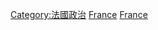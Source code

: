 {{Commons cat|Elections in France}}

[[Category:法國政治|Category:法國政治]]
[[Category:各國選舉|France]]
[[Category:欧洲选举|France]]